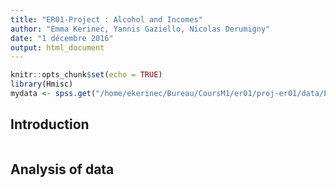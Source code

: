 ```yaml
---
title: "ER01-Project : Alcohol and Incomes"
author: "Emma Kerinec, Yannis Gaziello, Nicolas Derumigny"
date: "1 décembre 2016"
output: html_document
---
```


```r
knitr::opts_chunk$set(echo = TRUE)
library(Hmisc)
mydata <- spss.get("/home/ekerinec/Bureau/CoursM1/er01/proj-er01/data/ESS7e02sas.por", use.value.labels=TRUE)
```

## Introduction

```r
```

## Analysis of data

